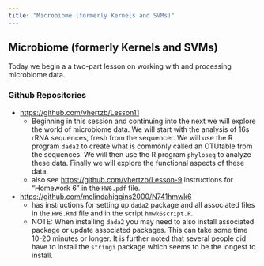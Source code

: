 ```yaml
---
title: "Microbiome (formerly Kernels and SVMs)"
---
```


## Microbiome (formerly Kernels and SVMs)

Today we begin a a two-part lesson on working with and processing microbiome data.

### Github Repositories

* [https://github.com/vhertzb/Lesson11](https://github.com/vhertzb/Lesson11)
    - Beginning in this session and continuing into the next we will explore the world of microbiome data. We will start with the analysis of 16s rRNA sequences, fresh from the sequencer. We will use the R program `dada2` to create what is commonly called an OTUtable from the sequences. We will then use the R program `phyloseq` to analyze these data. Finally we will explore the functional aspects of these data.
    - also see [https://github.com/vhertzb/Lesson-9](https://github.com/vhertzb/Lesson-9) instructions for "Homework 6" in the `HW6.pdf` file.
    
* [https://github.com/melindahiggins2000/N741hmwk6](https://github.com/melindahiggins2000/N741hmwk6)
    - has instructions for setting up `dada2` package and all associated files in the `HW6.Rmd` file and in the script `hmwk6script.R`.
    - NOTE: When installing `dada2` you may need to also install associated package or update associated packages. This can take some time 10-20 minutes or longer. It is further noted that several people did have to install the `stringi` package which seems to be the longest to install.


